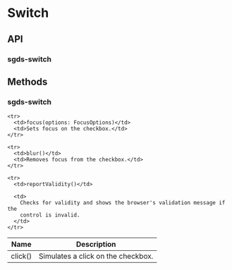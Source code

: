 
<Meta of={SwitchStories} />

# Switch

<Canvas>
  <Story of={SwitchStories.Basic} />
</Canvas>

## API

### sgds-switch

<Controls />

## Methods

### sgds-switch

<table>
  <thead>
    <tr>
      <th>Name</th>
      <th>Description</th>
    </tr>
  </thead>

  <tbody>
    <tr>
      <td>click()</td>
      <td>Simulates a click on the checkbox.</td>
    </tr>

    <tr>
      <td>focus(options: FocusOptions)</td>
      <td>Sets focus on the checkbox.</td>
    </tr>

    <tr>
      <td>blur()</td>
      <td>Removes focus from the checkbox.</td>
    </tr>

    <tr>
      <td>reportValidity()</td>

      <td>
        Checks for validity and shows the browser's validation message if the
        control is invalid.
      </td>
    </tr>
  </tbody>
</table>
